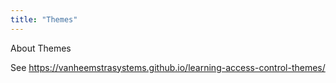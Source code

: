 ```yaml
---
title: "Themes"
---
```


About Themes

See <https://vanheemstrasystems.github.io/learning-access-control-themes/>
